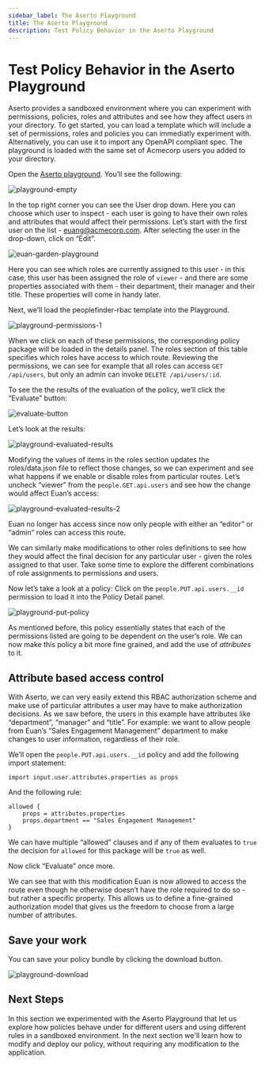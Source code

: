 ```yaml
---
sidebar_label: The Aserto Playground
title: The Aserto Playground
description: Test Policy Behavior in the Aserto Playground
---
```


# Test Policy Behavior in the Aserto Playground

Aserto provides a sandboxed environment where you can experiment with permissions, policies, roles and attributes and see how they affect users in your directory. To get started, you can load a template which will include a set of permissions, roles and policies you can immediatly experiment with. Alternatively, you can use it to import any OpenAPI compliant spec. The playground is loaded with the same set of Acmecorp users you added to your directory.

Open the [Aserto playground](https://aserto.com/playground). You’ll see the following:

![playground-empty](/getting-started-acmecorp/playground-empty.png)

In the top right corner you can see the User drop down. Here you can choose which user to inspect - each user is going to have their own roles and attributes that would affect their permissions. Let’s start with the first user on the list - euang@acmecorp.com. After selecting the user in the drop-down, click on “Edit”.

![euan-garden-playground](/getting-started-acmecorp/euan-garden-playground.png)

Here you can see which roles are currently assigned to this user - in this case, this user has been assigned the role of `viewer` - and there are some properties associated with them - their department, their manager and their title. These properties will come in handy later.

Next, we’ll load the peoplefinder-rbac template into the Playground.

![playground-permissions-1](/getting-started-acmecorp/playground-permissions-1.png)

When we click on each of these permissions, the corresponding policy package will be loaded in the details panel. The roles section of this table specifies which roles have access to which route. Reviewing the permissions, we can see for example that all roles can access `GET /api/users`, but only an admin can invoke `DELETE /api/users/:id`.

To see the the results of the evaluation of the policy, we’ll click the “Evaluate” button:

![evaluate-button](/getting-started-acmecorp/evaluate-button.png)

Let’s look at the results:

![playground-evaluated-results](/getting-started-acmecorp/playground-evaluated-results.png)

Modifying the values of items in the roles section updates the roles/data.json file to reflect those changes, so we can experiment and see what happens if we enable or disable roles from particular routes.
Let’s uncheck “viewer” from the `people.GET.api.users` and see how the change would affect Euan’s access:

![playground-evaluated-results-2](/getting-started-acmecorp/playground-evaluated-results-2.png)

Euan no longer has access since now only people with either an “editor” or “admin” roles can access this route.

We can similarly make modifications to other roles definitions to see how they would affect the final decision for any particular user - given the roles assigned to that user. Take some time to explore the different combinations of role assignments to permissions and users.

Now let’s take a look at a policy: Click on the `people.PUT.api.users.__id` permission to load it into the Policy Detail panel.

![playground-put-policy](/getting-started-acmecorp/playground-put-policy.png)

As mentioned before, this policy essentially states that each of the permissions listed are going to be dependent on the user’s role. We can now make this policy a bit more fine grained, and add the use of _attributes_ to it.

## Attribute based access control

With Aserto, we can very easily extend this RBAC authorization scheme and make use of particular attributes a user may have to make authorization decisions. As we saw before, the users in this example have attributes like “department”, “manager” and “title”. For example: we want to allow people from Euan’s “Sales Engagement Management” department to make changes to user information, regardless of their role.

We’ll open the `people.PUT.api.users.__id` policy and add the following import statement:

```
import input.user.attributes.properties as props
```

And the following rule:

```
allowed {
	props = attributes.properties
	props.department == "Sales Engagement Management"
}
```

We can have multiple “allowed” clauses and if any of them evaluates to `true` the decision for `allowed` for this package will be `true` as well.

Now click “Evaluate” once more.

We can see that with this modification Euan is now allowed to access the route even though he otherwise doesn’t have the role required to do so - but rather a specific property. This allows us to define a fine-grained authorization model that gives us the freedom to choose from a large number of attributes.

## Save your work

You can save your policy bundle by clicking the download button.

![playground-download](/getting-started-acmecorp/playground-download.png)

## Next Steps

In this section we experimented with the Aserto Playground that let us explore how policies behave under for different users and using different rules in a sandboxed environment. In the next section we'll learn how to modify and deploy our policy, without requiring any modification to the application.
